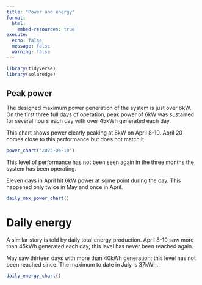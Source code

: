 ```yaml
---
title: "Power and energy"
format:
  html:
    embed-resources: true
execute:
  echo: false
  message: false
  warning: false
---
```


```r
library(tidyverse)
library(solaredge)

```

## Peak power

The designed maximum power generation of the system is just over 6kW. 
On the first three full days of operation, peak power of 6kW was sustained for several hours each day with over 45kWh generated each day.

This chart shows power clearly peaking at 6kW on April 8-10. April 20
comes close to this performance but does not match it.

```r
power_chart('2023-04-10')
```

This level of performance has not been seen again in the three months 
the system has been operating.

Eleven days in April hit 6kW power at some point during the day. This happened only twice in May and once in April.

```r
daily_max_power_chart()
```

# Daily energy

A similar story is told by daily total energy production. April 8-10 saw
more than 45kWh generated each day; this level has never been reached again.

May saw thirteen days with more than 40kWh generation; this level has not been
reached since. The maximum to date in July is 37kWh.

```r
daily_energy_chart()
```

